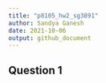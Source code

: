 ```yaml
---
title: "p8105_hw2_sg3891"
author: Sandya Ganesh
date: 2021-10-06
output: github_document
---
```


## Question 1